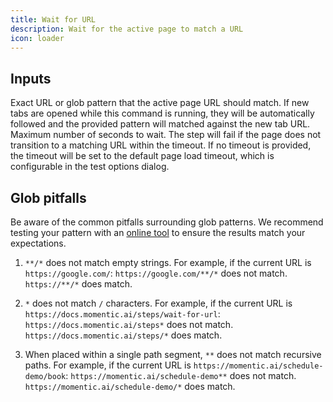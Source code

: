 ```yaml
---
title: Wait for URL
description: Wait for the active page to match a URL
icon: loader
---
```


## Inputs
<ResponseField name="pattern" type="string">
  Exact URL or glob pattern that the active page URL should match. If new tabs are opened while this command is running, they will be automatically followed and the provided pattern will matched against the new tab URL.
</ResponseField>


<ResponseField name="timeout" type="number">
  Maximum number of seconds to wait. The step will fail if the page does not transition to a matching URL within the timeout.
  If no timeout is provided, the timeout will be set to the default page load timeout, which is configurable in the test options dialog.
</ResponseField>

## Glob pitfalls
Be aware of the common pitfalls surrounding glob patterns. We recommend testing your pattern with an [online tool](https://www.digitalocean.com/community/tools/glob) to ensure the results match your expectations.

1. `**/*` does not match empty strings. For example, if the current URL is `https://google.com/`:
   <CardGroup cols={2}>
     <Card icon="xmark" color="#D32F2F">
      `https://google.com/**/*` does not match.
     </Card>
     <Card icon="check" color="#43A047">
     `https://**/*` does match.
     </Card>
   </CardGroup>
  
2. `*` does not match `/` characters. For example, if the current URL is `https://docs.momentic.ai/steps/wait-for-url`:
   <CardGroup cols={2}>
     <Card icon="xmark" color="#D32F2F">
      `https://docs.momentic.ai/steps*` does not match.
     </Card>
     <Card icon="check" color="#43A047">
     `https://docs.momentic.ai/steps/*` does match.
     </Card>
   </CardGroup>

3. When placed within a single path segment, `**` does not match recursive paths. For example, if the current URL is `https://momentic.ai/schedule-demo/book`:
   <CardGroup cols={2}>
     <Card icon="xmark" color="#D32F2F">
      `https://momentic.ai/schedule-demo**` does not match.
     </Card>
     <Card icon="check" color="#43A047">
     `https://momentic.ai/schedule-demo/*` does match.
     </Card>
   </CardGroup>